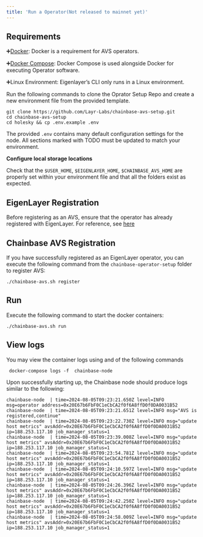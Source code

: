 ```yaml
---
title: 'Run a Operator(Not released to mainnet yet)'
---
```


## Requirements

➕[Docker](https://docs.docker.com/get-docker/): Docker is a requirement for AVS operators.

➕[Docker Compose](https://docs.docker.com/compose/install/):  Docker Compose is used alongside Docker for executing Operator software. 

➕Linux Environment: Eigenlayer’s CLI only runs in a Linux environment.

Run the following commands to clone the Oprator Setup Repo and create a new environment file from the provided template. 

```
git clone https://github.com/Layr-Labs/chainbase-avs-setup.git
cd chainbase-avs-setup
cd holesky && cp .env.example .env
```

The provided `.env` contains many default configuration settings for the node. All sections marked with TODO must be updated to match your environment. 

**Configure local storage locations**

Check that the `$USER_HOME`, `$EIGENLAYER_HOME`, `$CHAINBASE_AVS_HOME` are properly set within your environment file and that all the folders exist as expected.


## EigenLayer Registration

Before registering as an AVS, ensure that the operator has already registered with EigenLayer. 
For reference, see [here](https://docs.eigenlayer.xyz/eigenlayer/operator-guides/operator-installation)

## Chainbase AVS Registration

If you have successfully registered as an EigenLayer operator, you can execute the following command from the `chainbase-operator-setup` folder to register AVS:

```shell
./chainbase-avs.sh register
```



## Run

Execute the following command to start the docker containers:

```shell
./chainbase-avs.sh run
```

## View logs

You may view the container logs using and of the following commands

```shell
 docker-compose logs -f  chainbase-node
```

Upon successfully starting up, the Chainbase node should produce logs similar to the following:

```shell
chainbase-node  | time=2024-08-05T09:23:21.650Z level=INFO msg=operator address=0x20E67b6FbF0C1eCbCA2f0f6A8ffD0f0DA0031B52
chainbase-node  | time=2024-08-05T09:23:21.651Z level=INFO msg="AVS is registered,continue"
chainbase-node  | time=2024-08-05T09:23:22.730Z level=INFO msg="update host metrics" avsAddr=0x20E67b6FbF0C1eCbCA2f0f6A8ffD0f0DA0031B52 ip=188.253.117.10 job_manager_status=1
chainbase-node  | time=2024-08-05T09:23:39.008Z level=INFO msg="update host metrics" avsAddr=0x20E67b6FbF0C1eCbCA2f0f6A8ffD0f0DA0031B52 ip=188.253.117.10 job_manager_status=1
chainbase-node  | time=2024-08-05T09:23:54.781Z level=INFO msg="update host metrics" avsAddr=0x20E67b6FbF0C1eCbCA2f0f6A8ffD0f0DA0031B52 ip=188.253.117.10 job_manager_status=1
chainbase-node  | time=2024-08-05T09:24:10.597Z level=INFO msg="update host metrics" avsAddr=0x20E67b6FbF0C1eCbCA2f0f6A8ffD0f0DA0031B52 ip=188.253.117.10 job_manager_status=1
chainbase-node  | time=2024-08-05T09:24:26.396Z level=INFO msg="update host metrics" avsAddr=0x20E67b6FbF0C1eCbCA2f0f6A8ffD0f0DA0031B52 ip=188.253.117.10 job_manager_status=1
chainbase-node  | time=2024-08-05T09:24:42.250Z level=INFO msg="update host metrics" avsAddr=0x20E67b6FbF0C1eCbCA2f0f6A8ffD0f0DA0031B52 ip=188.253.117.10 job_manager_status=1
chainbase-node  | time=2024-08-05T09:24:58.009Z level=INFO msg="update host metrics" avsAddr=0x20E67b6FbF0C1eCbCA2f0f6A8ffD0f0DA0031B52 ip=188.253.117.10 job_manager_status=1
```
